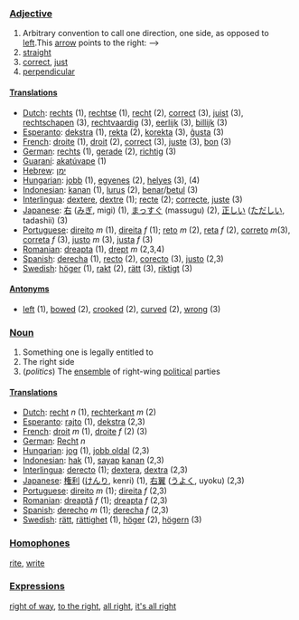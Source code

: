 ===[[Adjective]]===

# Arbitrary convention to call one direction, one side, as opposed to [[left]].This [[arrow]] points to the right: -->
# [[straight]]
# [[correct]], [[just]]
# [[perpendicular]]

====[[Translation]]s====

*[[Dutch]]: [[rechts]] (1), [[rechtse]] (1), [[recht]] (2), [[correct]] (3), [[juist]] (3), [[rechtschapen]] (3), [[rechtvaardig]] (3), [[eerlijk]] (3), [[billijk]] (3)
*[[Esperanto]]: [[dekstra]] (1), [[rekta]] (2), [[korekta]] (3), [[ĝusta]] (3)
*[[French]]: [[droite]] (1), [[droit]] (2), [[correct]] (3), [[juste]] (3), [[bon]] (3)
*[[German]]: [[rechts]] (1), [[gerade]] (2), [[richtig]] (3)
*[[Guaraní]]: [[akatúvape]] (1)
*[[Hebrew]]: [[ימן]] 
*[[Hungarian]]: [[jobb]] (1), [[egyenes]] (2), [[helyes]] (3), [[]] (4)
*[[Indonesian]]: [[kanan]] (1), [[lurus]] (2), [[benar]]/[[betul]] (3)
*[[Interlingua]]: [[dextere]], [[dextre]] (1); [[recte]] (2); [[correcte]], [[juste]] (3)
*[[Japanese]]: [[右]] ([[みぎ]], migi) (1), [[まっすぐ]] (massugu) (2), [[正しい]] ([[ただしい]], tadashii) (3)
*[[Portuguese]]: [[direito]] ''m'' (1), [[direita]] ''f'' (1); [[reto]] ''m'' (2), [[reta]] ''f'' (2), [[correto]] ''m''(3), [[correta]] ''f'' (3), [[justo]] ''m'' (3), [[justa]] ''f'' (3)
*[[Romanian]]: [[dreapta]] (1), [[drept]] ''m'' (2,3,4)
*[[Spanish]]: [[derecha]] (1), [[recto]] (2), [[corecto]] (3), [[justo]] (2,3)
*[[Swedish]]: [[höger]] (1), [[rakt]] (2), [[rätt]] (3), [[riktigt]] (3)

====[[Antonym]]s====

*[[left]] (1), [[bowed]] (2), [[crooked]] (2), [[curved]] (2), [[wrong]] (3)

===[[Noun]]===

# Something one is legally entitled to
# The right side
# (''politics'') The [[ensemble]] of right-wing [[political]] parties

====[[Translation]]s====

*[[Dutch]]: [[recht]] ''n'' (1), [[rechterkant]] ''m'' (2)
*[[Esperanto]]: [[rajto]] (1), [[dekstra]] (2,3)
*[[French]]: [[droit]] ''m'' (1), [[droite]] ''f'' (2) (3)
*[[German]]: [[Recht]] ''n''
*[[Hungarian]]: [[jog]] (1), [[jobb oldal]] (2,3)
*[[Indonesian]]: [[hak]] (1), [[sayap]] [[kanan]] (2,3)
*[[Interlingua]]: [[derecto]] (1); [[dextera]], [[dextra]] (2,3)
*[[Japanese]]: [[権利]] ([[けんり]], kenri) (1), [[右翼]] ([[うよく]], uyoku) (2,3)
*[[Portuguese]]: [[direito]] ''m'' (1); [[direita]] ''f'' (2,3)
*[[Romanian]]: [[dreaptă]] ''f'' (1); [[dreapta]] ''f'' (2,3)
*[[Spanish]]: [[derecho]] ''m'' (1); [[derecha]] ''f'' (2,3)
*[[Swedish]]: [[rätt]], [[rättighet]] (1), [[höger]] (2), [[högern]] (3)
===[[Homophone]]s===

[[rite]], [[write]]

===[[Expression]]s===

[[right of way]], [[to the right]], [[all right]], [[it's all right]]